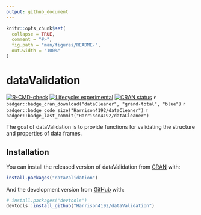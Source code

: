 ```yaml
---
output: github_document
---
```


<!-- README.md is generated from README.Rmd. Please edit that file -->

```r
knitr::opts_chunk$set(
  collapse = TRUE,
  comment = "#>",
  fig.path = "man/figures/README-",
  out.width = "100%"
)
```

# dataValidation

<!-- badges: start -->
[![R-CMD-check](https://github.com/Harrison4192/dataValidation/workflows/R-CMD-check/badge.svg)](https://github.com/Harrison4192/dataValidation/actions)
[![Lifecycle: experimental](https://img.shields.io/badge/lifecycle-experimental-orange.svg)](https://www.tidyverse.org/lifecycle/#experimental)
[![CRAN status](https://www.r-pkg.org/badges/version/dataValidation)](https://CRAN.R-project.org/package=dataValidation)
`r badger::badge_cran_download("dataCleaner", "grand-total", "blue")`
`r badger::badge_code_size("Harrison4192/dataCleaner")`
`r badger::badge_last_commit("Harrison4192/dataCleaner")`
<!-- badges: end -->

The goal of dataValidation is to provide functions for validating the structure and properties of data frames.

## Installation

You can install the released version of dataValidation from [CRAN](https://CRAN.R-project.org) with:

``` r
install.packages("dataValidation")
```

And the development version from [GitHub](https://github.com/) with:

``` r
# install.packages("devtools")
devtools::install_github("Harrison4192/dataValidation")
```

